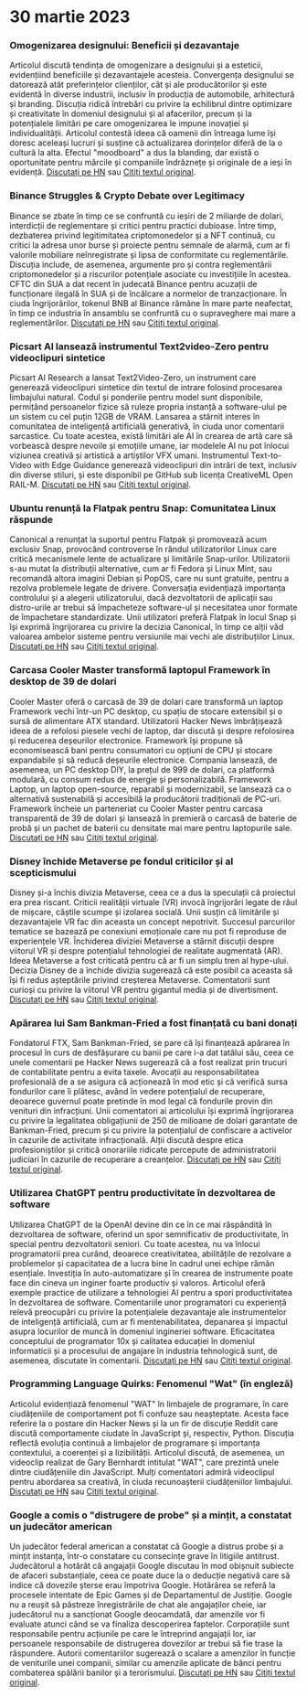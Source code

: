 
<Steps>

# 30 martie 2023

### Omogenizarea designului: Beneficii și dezavantaje

Articolul discută tendința de omogenizare a designului și a esteticii, evidențiind beneficiile și dezavantajele acesteia. Convergența designului se datorează atât preferințelor clienților, cât și ale producătorilor și este evidentă în diverse industrii, inclusiv în producția de automobile, arhitectură și branding. Discuția ridică întrebări cu privire la echilibrul dintre optimizare și creativitate în domeniul designului și al afacerilor, precum și la potențialele limitări pe care omogenizarea le impune inovației și individualității. Articolul contestă ideea că oamenii din întreaga lume își doresc aceleași lucruri și susține că actualizarea dorințelor diferă de la o cultură la alta. Efectul "moodboard" a dus la blanding, dar există o oportunitate pentru mărcile și companiile îndrăznețe și originale de a ieși în evidență.
[Discutați pe HN](http://news.ycombinator.com/item?id=35355703) sau [Citiți textul original](https://www.alexmurrell.co.uk/articles/the-age-of-average).

### Binance Struggles & Crypto Debate over Legitimacy

Binance se zbate în timp ce se confruntă cu ieșiri de 2 miliarde de dolari, interdicții de reglementare și critici pentru practici dubioase. Între timp, dezbaterea privind legitimitatea criptomonedelor și a NFT continuă, cu critici la adresa unor burse și proiecte pentru semnale de alarmă, cum ar fi valorile mobiliare neînregistrate și lipsa de conformitate cu reglementările. Discuția include, de asemenea, argumente pro și contra reglementării criptomonedelor și a riscurilor potențiale asociate cu investițiile în acestea. CFTC din SUA a dat recent în judecată Binance pentru acuzații de funcționare ilegală în SUA și de încălcare a normelor de tranzacționare. În ciuda îngrijorărilor, tokenul BNB al Binance rămâne în mare parte neafectat, în timp ce industria în ansamblu se confruntă cu o supraveghere mai mare a reglementărilor.
[Discutați pe HN](http://news.ycombinator.com/item?id=35351805) sau [Citiți textul original](https://www.wsj.com/articles/binance-sees-2-billion-in-outflows-as-troubles-compound-9a136e21).

### Picsart AI lansează instrumentul Text2video-Zero pentru videoclipuri sintetice

Picsart AI Research a lansat Text2Video-Zero, un instrument care generează videoclipuri sintetice din textul de intrare folosind procesarea limbajului natural. Codul și ponderile pentru model sunt disponibile, permițând persoanelor fizice să ruleze propria instanță a software-ului pe un sistem cu cel puțin 12GB de VRAM. Lansarea a stârnit interes în comunitatea de inteligență artificială generativă, în ciuda unor comentarii sarcastice. Cu toate acestea, există limitări ale AI în crearea de artă care să vorbească despre nevoile și emoțiile umane, iar modelele AI nu pot înlocui viziunea creativă și artistică a artiștilor VFX umani. Instrumentul Text-to-Video with Edge Guidance generează videoclipuri din intrări de text, inclusiv din diverse stiluri, și este disponibil pe GitHub sub licența CreativeML Open RAIL-M.
[Discutați pe HN](http://news.ycombinator.com/item?id=35352452) sau [Citiți textul original](https://github.com/Picsart-AI-Research/Text2Video-Zero).

### Ubuntu renunță la Flatpak pentru Snap: Comunitatea Linux răspunde

Canonical a renunțat la suportul pentru Flatpak și promovează acum exclusiv Snap, provocând controverse în rândul utilizatorilor Linux care critică mecanismele lente de actualizare și limitările Snap-urilor. Utilizatorii s-au mutat la distribuții alternative, cum ar fi Fedora și Linux Mint, sau recomandă altora imagini Debian și PopOS, care nu sunt gratuite, pentru a rezolva problemele legate de drivere. Conversația evidențiază importanța controlului și a alegerii utilizatorului, dacă dezvoltatorii de aplicații sau distro-urile ar trebui să împacheteze software-ul și necesitatea unor formate de împachetare standardizate. Unii utilizatori preferă Flatpak în locul Snap și își exprimă îngrijorarea cu privire la decizia Canonical, în timp ce alții văd valoarea ambelor sisteme pentru versiunile mai vechi ale distribuțiilor Linux.
[Discutați pe HN](http://news.ycombinator.com/item?id=35354729) sau [Citiți textul original](https://lwn.net/SubscriberLink/927262/6adb2350e2b0d2ce/).

### Carcasa Cooler Master transformă laptopul Framework în desktop de 39 de dolari

Cooler Master oferă o carcasă de 39 de dolari care transformă un laptop Framework vechi într-un PC desktop, cu spațiu de stocare extensibil și o sursă de alimentare ATX standard. Utilizatorii Hacker News îmbrățișează ideea de a refolosi piesele vechi de laptop, dar discută și despre refolosirea și reducerea deșeurilor electronice. Framework își propune să economisească bani pentru consumatori cu opțiuni de CPU și stocare expandabile și să reducă deșeurile electronice. Compania lansează, de asemenea, un PC desktop DIY, la prețul de 999 de dolari, ca platformă modulară, cu consum redus de energie și personalizabilă. Framework Laptop, un laptop open-source, reparabil și modernizabil, se lansează ca o alternativă sustenabilă și accesibilă la producătorii tradiționali de PC-uri. Framework încheie un parteneriat cu Cooler Master pentru carcasa transparentă de 39 de dolari și lansează în premieră o carcasă de baterie de probă și un pachet de baterii cu densitate mai mare pentru laptopurile sale.
[Discutați pe HN](http://news.ycombinator.com/item?id=35350288) sau [Citiți textul original](https://www.theverge.com/2023/3/23/23652939/framework-cooler-master-sff-pc-case).

### Disney închide Metaverse pe fondul criticilor și al scepticismului

Disney și-a închis divizia Metaverse, ceea ce a dus la speculații că proiectul era prea riscant. Criticii realității virtuale (VR) invocă îngrijorări legate de răul de mișcare, căștile scumpe și izolarea socială. Unii susțin că limitările și dezavantajele VR fac din aceasta un concept nepotrivit. Succesul parcurilor tematice se bazează pe conexiuni emoționale care nu pot fi reproduse de experiențele VR. Închiderea diviziei Metaverse a stârnit discuții despre viitorul VR și despre potențialul tehnologiei de realitate augmentată (AR). Ideea Metaverse a fost criticată pentru că ar fi un simplu tren al hype-ului. Decizia Disney de a închide divizia sugerează că este posibil ca aceasta să își fi redus așteptările privind creșterea Metaverse. Comentatorii sunt curioși cu privire la viitorul VR pentru gigantul media și de divertisment.
[Discutați pe HN](http://news.ycombinator.com/item?id=35350952) sau [Citiți textul original](https://www.wsj.com/articles/disney-eliminates-its-metaverse-division-as-part-of-companys-layoffs-plan-94b03650).

### Apărarea lui Sam Bankman-Fried a fost finanțată cu bani donați

Fondatorul FTX, Sam Bankman-Fried, se pare că își finanțează apărarea în procesul în curs de desfășurare cu banii pe care i-a dat tatălui său, ceea ce unele comentarii pe Hacker News sugerează că a fost realizat prin trucuri de contabilitate pentru a evita taxele. Avocații au responsabilitatea profesională de a se asigura că acționează în mod etic și că verifică sursa fondurilor care îi plătesc, având în vedere potențialul de recuperare, deoarece guvernul poate pretinde în mod legal că fondurile provin din venituri din infracțiuni. Unii comentatori ai articolului își exprimă îngrijorarea cu privire la legalitatea obligațiunii de 250 de milioane de dolari garantate de Bankman-Fried, precum și cu privire la potențialul de confiscare a activelor în cazurile de activitate infracțională. Alții discută despre etica profesioniștilor și critică onorariile ridicate percepute de administratorii judiciari în cazurile de recuperare a creanțelor.
[Discutați pe HN](http://news.ycombinator.com/item?id=35358698) sau [Citiți textul original](https://www.forbes.com/sites/sarahemerson/2023/03/29/sam-bankman-fried-legal-fees-funded-by-alameda-money-gifted-to-father-joe-bankman/).

### Utilizarea ChatGPT pentru productivitate în dezvoltarea de software

Utilizarea ChatGPT de la OpenAI devine din ce în ce mai răspândită în dezvoltarea de software, oferind un spor semnificativ de productivitate, în special pentru dezvoltatorii seniori. Cu toate acestea, nu va înlocui programatorii prea curând, deoarece creativitatea, abilitățile de rezolvare a problemelor și capacitatea de a lucra bine în cadrul unei echipe rămân esențiale. Investiția în auto-automatizare și în crearea de instrumente poate face din cineva un inginer foarte productiv și valoros. Articolul oferă exemple practice de utilizare a tehnologiei AI pentru a spori productivitatea în dezvoltarea de software. Comentariile unor programatori cu experiență relevă preocupări cu privire la potențialele dezavantaje ale instrumentelor de inteligență artificială, cum ar fi mentenabilitatea, depanarea și impactul asupra locurilor de muncă în domeniul ingineriei software. Eficacitatea conceptului de programator 10x și calitatea educației în domeniul informaticii și a procesului de angajare în industria tehnologică sunt, de asemenea, discutate în comentarii.
[Discutați pe HN](http://news.ycombinator.com/item?id=35356054) sau [Citiți textul original](https://kadekillary.work/posts/1000x-eng/).

### Programming Language Quirks: Fenomenul "Wat" (în engleză)

Articolul evidențiază fenomenul "WAT" în limbajele de programare, în care ciudățeniile de comportament pot fi confuze sau neașteptate. Acesta face referire la o postare din Hacker News și la un fir de discuție Reddit care discută comportamente ciudate în JavaScript și, respectiv, Python. Discuția reflectă evoluția continuă a limbajelor de programare și importanța contextului, a coerenței și a lizibilității. Articolul discută, de asemenea, un videoclip realizat de Gary Bernhardt intitulat "WAT", care prezintă unele dintre ciudățeniile din JavaScript. Mulți comentatori admiră videoclipul pentru abordarea sa creativă, în ciuda recunoașterii ciudățeniilor limbajului.
[Discutați pe HN](http://news.ycombinator.com/item?id=35363044) sau [Citiți textul original](https://www.destroyallsoftware.com/talks/wat).

### Google a comis o "distrugere de probe" și a mințit, a constatat un judecător american

Un judecător federal american a constatat că Google a distrus probe și a mințit instanța, într-o constatare cu consecințe grave în litigiile antitrust. Judecătorul a hotărât că angajații Google discutau în mod obișnuit subiecte de afaceri substanțiale, ceea ce poate duce la o deducție negativă care să indice că dovezile șterse erau împotriva Google. Hotărârea se referă la procesele intentate de Epic Games și de Departamentul de Justiție. Google nu a reușit să păstreze înregistrările de chat ale angajaților cheie, iar judecătorul nu a sancționat Google deocamdată, dar amenzile vor fi evaluate atunci când se va finaliza descoperirea faptelor. Corporațiile sunt responsabile pentru acțiunile pe care le întreprind angajații lor, iar persoanele responsabile de distrugerea dovezilor ar trebui să fie trase la răspundere. Autorii comentariilor sugerează o scalare a amenzilor în funcție de veniturile unei companii, similar cu amenzile aplicate de bănci pentru combaterea spălării banilor și a terorismului.
[Discutați pe HN](http://news.ycombinator.com/item?id=35363095) sau [Citiți textul original](https://storage.courtlistener.com/recap/gov.uscourts.cand.373179/gov.uscourts.cand.373179.469.0.pdf).

</Steps>
